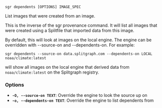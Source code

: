 
```sgr dependents [OPTIONS] IMAGE_SPEC```

List images that were created from an image.

This is the inverse of the sgr provenance command. It will list all images that were
created using a Splitfile that imported data from this image.

By default, this will look at images on the local engine. The engine can be overridden
with --source-on and --dependents-on. For example:

    sgr dependents --source-on data.splitgraph.com --dependents-on LOCAL noaa/climate:latest

will show all images on the local engine that derived data from `noaa/climate:latest`
on the Splitgraph registry.

### Options

  * **`-O, --source-on TEXT`**: Override the engine to look the source up on
  * **`-o, --dependents-on TEXT`**: Override the engine to list dependents from
